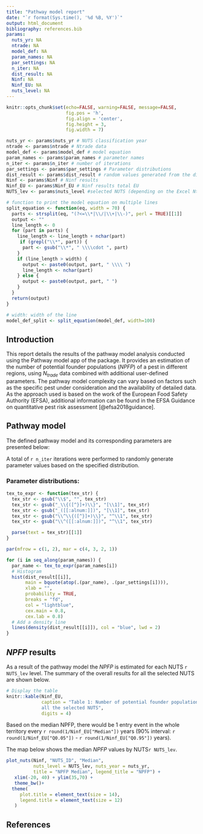 ---
title: "Pathway model report"
date: "`r format(Sys.time(), '%d %B, %Y')`"
output: html_document
bibliography: references.bib
params:
  nuts_yr: NA
  ntrade: NA
  model_def: NA
  param_names: NA
  par_settings: NA
  n_iter: NA
  dist_result: NA
  Ninf: NA
  Ninf_EU: NA
  nuts_level: NA
---

```{r setup, include=FALSE}
knitr::opts_chunk$set(echo=FALSE, warning=FALSE, message=FALSE,
                      fig.pos = 'h',
                      fig.align = 'center',
                      fig.height = 3,
                      fig.width = 7)
```

```{r}
nuts_yr <- params$nuts_yr # NUTS classification year
ntrade <- params$ntrade # Ntrade data
model_def <- params$model_def # model equation
param_names <- params$param_names # parameter names
n_iter <- params$n_iter # number of iterations
par_settings <- params$par_settings # Parameter distributions
dist_result <- params$dist_result # random values generated from the distributions
Ninf <- params$Ninf # Ninf results
Ninf_EU <- params$Ninf_EU # Ninf results total EU
NUTS_lev <- params$nuts_level #selected NUTS (depending on the Excel Ntrade file chosen)

```

```{r}
# function to print the model equation on multiple lines
split_equation <- function(eq, width = 70) {
  parts <- strsplit(eq, "(?<=\\*|\\/|\\+|\\-)", perl = TRUE)[[1]]
  output <- ""
  line_length <- 0
  for (part in parts) {
    line_length <- line_length + nchar(part)
     if (grepl("\\*", part)) {
      part <- gsub("\\*", " \\\\cdot ", part)
    }
    if (line_length > width) {
      output <- paste0(output, part, " \\\\ ")
      line_length <- nchar(part)
    } else {
      output <- paste0(output, part, " ")
    }
  }
  return(output)
}

# width: width of the line
model_def_split <- split_equation(model_def, width=100)
```


## Introduction

This report details the results of the pathway model analysis conducted using 
the Pathway model app of the \texttt{qPRAentry} package.
It provides an estimation of the number of potential founder populations 
$(\mathit{NPFP})$ of a pest in different regions, using $N_{trade}$ data combined 
with additional user-defined parameters.
The pathway model complexity can vary based on factors such as the specific pest 
under consideration and the availability of detailed data. 
As the approach used is based on the work of the European Food Safety Authority
(EFSA), additional information can be found in the EFSA Guidance on quantitative 
pest risk assessment [@efsa2018guidance].



## Pathway model

The defined pathway model and its corresponding parameters are presented below:

\begin{gather*}
`r model_def_split`
\end{gather*}


A total of `r n_iter` iterations were performed to randomly generate parameter 
values based on the specified distribution.

### Parameter distributions: 


```{r, results='asis'}
tex_to_expr <- function(tex_str) {
  tex_str <- gsub("\\$", "", tex_str) 
  tex_str <- gsub("_\\{([^}]+)\\}", "[\\1]", tex_str) 
  tex_str <- gsub("_([[:alnum:]])", "[\\1]", tex_str)
  tex_str <- gsub("\\^\\{([^}]+)\\}", "^\\1", tex_str)
  tex_str <- gsub("\\^([[:alnum:]])", "^\\1", tex_str)

  parse(text = tex_str)[[1]]
}

par(mfrow = c(1, 2), mar = c(4, 3, 2, 1))

for (i in seq_along(param_names)) {
  par_name <- tex_to_expr(param_names[i])
  # Histogram
  hist(dist_result[[i]], 
       main = bquote(atop(.(par_name), .(par_settings[i]))),
       xlab = "",
       probability = TRUE, 
       breaks = "fd", 
       col = "lightblue",
       cex.main = 0.8,
       cex.lab = 0.8) 
  # Add a density line
  lines(density(dist_result[[i]]), col = "blue", lwd = 2)
}

```


## $\mathit{NPFP}$ results

As a result of the pathway model the $\mathit{NPFP}$ 
is estimated for each NUTS `r NUTS_lev` level.
The summary of the overall results for all the selected NUTS are shown below.

```{r}

# Display the table
knitr::kable(Ninf_EU, 
             caption = "Table 1: Number of potential founder populations (NPFP) results for 
             all the selected NUTS", 
             digits = 4) 

```

Based on the median NPFP, there would be 1 entry event in the whole territory every 
`r round(1/Ninf_EU["Median"])` years (90% interval: `r round(1/Ninf_EU["Q0.05"])` - `r round(1/Ninf_EU["Q0.95"])` years).

The map below shows the median $\mathit{NPFP}$ values by NUTS`r NUTS_lev`.

```{r, fig.width=8, fig.height=8, fig.cap = paste0("Figure 1: Number of potential founder populations (NPFP) at the NUTS", NUTS_lev, " level")}

plot_nuts(Ninf, "NUTS_ID", "Median", 
          nuts_level = NUTS_lev, nuts_year = nuts_yr,
          title = "NPFP Median", legend_title = "NPFP") +
   xlim(-20, 40) + ylim(35,70) +
   theme_bw()+
  theme(
     plot.title = element_text(size = 14),
     legend.title = element_text(size = 12)
   )

```


## References


